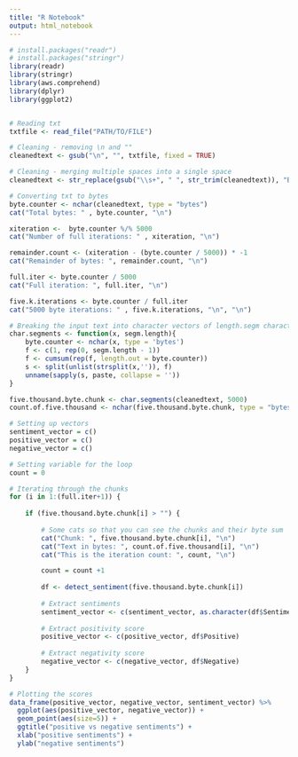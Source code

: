 ```yaml
---
title: "R Notebook"
output: html_notebook
---
```


```r
# install.packages("readr")
# install.packages("stringr")
library(readr)
library(stringr)
library(aws.comprehend)
library(dplyr)
library(ggplot2)


# Reading txt 
txtfile <- read_file("PATH/TO/FILE")

# Cleaning - removing \n and ""
cleanedtext <- gsub("\n", "", txtfile, fixed = TRUE)

# Cleaning - merging multiple spaces into a single space
cleanedtext <- str_replace(gsub("\\s+", " ", str_trim(cleanedtext)), "B", "b")

# Converting txt to bytes
byte.counter <- nchar(cleanedtext, type = "bytes")
cat("Total bytes: " , byte.counter, "\n")

xiteration <-  byte.counter %/% 5000
cat("Number of full iterations: " , xiteration, "\n")

remainder.count <- (xiteration - (byte.counter / 5000)) * -1
cat("Remainder of bytes: ", remainder.count, "\n")

full.iter <- byte.counter / 5000
cat("Full iteration: ", full.iter, "\n")

five.k.iterations <- byte.counter / full.iter
cat("5000 byte iterations: " , five.k.iterations, "\n", "\n")

# Breaking the input text into character vectors of length.segm characters each
char.segments <- function(x, segm.length){
    byte.counter <- nchar(x, type = 'bytes')
    f <- c(1, rep(0, segm.length - 1))
    f <- cumsum(rep(f, length.out = byte.counter))
    s <- split(unlist(strsplit(x,'')), f)
    unname(sapply(s, paste, collapse = ''))
}

five.thousand.byte.chunk <- char.segments(cleanedtext, 5000)
count.of.five.thousand <- nchar(five.thousand.byte.chunk, type = "bytes")

# Setting up vectors
sentiment_vector = c() 
positive_vector = c()
negative_vector = c()

# Setting variable for the loop
count = 0

# Iterating through the chunks 
for (i in 1:(full.iter+1)) { 
    
    if (five.thousand.byte.chunk[i] > "") {  
        
        # Some cats so that you can see the chunks and their byte sum
        cat("Chunk: ", five.thousand.byte.chunk[i], "\n") 
        cat("Text in bytes: ", count.of.five.thousand[i], "\n")
        cat("This is the iteration count: ", count, "\n")

        count = count +1
       
        df <- detect_sentiment(five.thousand.byte.chunk[i])
        
        # Extract sentiments
        sentiment_vector <- c(sentiment_vector, as.character(df$Sentiment))
        
        # Extract positivity score 
        positive_vector <- c(positive_vector, df$Positive)
        
        # Extract negativity score 
        negative_vector <- c(negative_vector, df$Negative)
    }
}

# Plotting the scores
data_frame(positive_vector, negative_vector, sentiment_vector) %>%
  ggplot(aes(positive_vector, negative_vector)) +
  geom_point(aes(size=5)) +
  ggtitle("positive vs negative sentiments") +
  xlab("positive sentiments") +
  ylab("negative sentiments")
  
```

